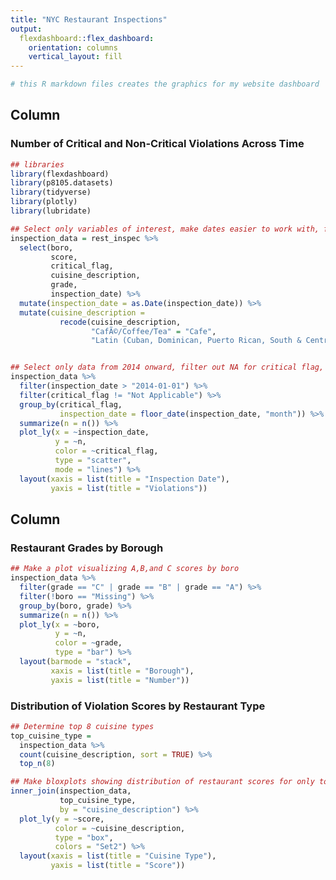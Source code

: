 ```yaml
---
title: "NYC Restaurant Inspections"
output: 
  flexdashboard::flex_dashboard:
    orientation: columns
    vertical_layout: fill
---
```


```r
# this R markdown files creates the graphics for my website dashboard
```


Column {data-width=650}
-----------------------------------------------------------------------

### Number of Critical and Non-Critical Violations Across Time

```r
## libraries
library(flexdashboard)
library(p8105.datasets)
library(tidyverse)
library(plotly)
library(lubridate)

## Select only variables of interest, make dates easier to work with, fix cuisine names
inspection_data = rest_inspec %>%
  select(boro, 
         score, 
         critical_flag, 
         cuisine_description, 
         grade, 
         inspection_date) %>%
  mutate(inspection_date = as.Date(inspection_date)) %>%
  mutate(cuisine_description = 
           recode(cuisine_description, 
                  "CafÃ©/Coffee/Tea" = "Cafe", 
                  "Latin (Cuban, Dominican, Puerto Rican, South & Central American)" = "Latin"))


## Select only data from 2014 onward, filter out NA for critical flag, make scatter plot showing number of violations over time
inspection_data %>%
  filter(inspection_date > "2014-01-01") %>%
  filter(critical_flag != "Not Applicable") %>%
  group_by(critical_flag, 
           inspection_date = floor_date(inspection_date, "month")) %>%
  summarize(n = n()) %>%
  plot_ly(x = ~inspection_date, 
          y = ~n, 
          color = ~critical_flag, 
          type = "scatter", 
          mode = "lines") %>%
  layout(xaxis = list(title = "Inspection Date"), 
         yaxis = list(title = "Violations"))
```

Column {data-width=350}
-----------------------------------------------------------------------

### Restaurant Grades by Borough

```r
## Make a plot visualizing A,B,and C scores by boro
inspection_data %>%
  filter(grade == "C" | grade == "B" | grade == "A") %>%
  filter(!boro == "Missing") %>%
  group_by(boro, grade) %>%
  summarize(n = n()) %>%
  plot_ly(x = ~boro, 
          y = ~n, 
          color = ~grade, 
          type = "bar") %>% 
  layout(barmode = "stack", 
         xaxis = list(title = "Borough"), 
         yaxis = list(title = "Number"))
```

### Distribution of Violation Scores by Restaurant Type

```r
## Determine top 8 cuisine types
top_cuisine_type = 
  inspection_data %>%
  count(cuisine_description, sort = TRUE) %>% 
  top_n(8)

## Make bloxplots showing distribution of restaurant scores for only top 8 cuisine types
inner_join(inspection_data, 
           top_cuisine_type, 
           by = "cuisine_description") %>% 
  plot_ly(y = ~score, 
          color = ~cuisine_description, 
          type = "box",
          colors = "Set2") %>%
  layout(xaxis = list(title = "Cuisine Type"), 
         yaxis = list(title = "Score"))
  

```
























